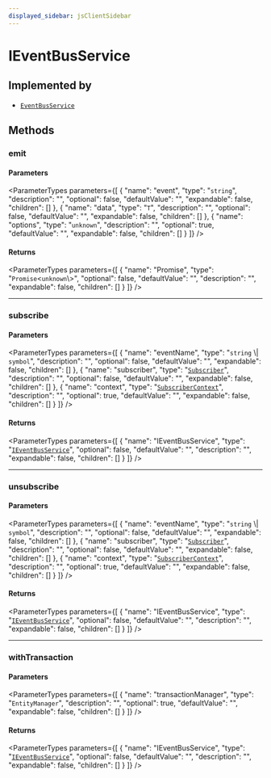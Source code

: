 ```yaml
---
displayed_sidebar: jsClientSidebar
---
```



# IEventBusService

## Implemented by

- [`EventBusService`](../classes/internal.internal.EventBusService.mdx)

## Methods

### emit

#### Parameters

<ParameterTypes parameters={[
  {
    "name": "event",
    "type": "`string`",
    "description": "",
    "optional": false,
    "defaultValue": "",
    "expandable": false,
    "children": []
  },
  {
    "name": "data",
    "type": "`T`",
    "description": "",
    "optional": false,
    "defaultValue": "",
    "expandable": false,
    "children": []
  },
  {
    "name": "options",
    "type": "`unknown`",
    "description": "",
    "optional": true,
    "defaultValue": "",
    "expandable": false,
    "children": []
  }
]} />

#### Returns

<ParameterTypes parameters={[
  {
    "name": "Promise",
    "type": "`Promise`<`unknown`\\>",
    "optional": false,
    "defaultValue": "",
    "description": "",
    "expandable": false,
    "children": []
  }
]} />

___

### subscribe

#### Parameters

<ParameterTypes parameters={[
  {
    "name": "eventName",
    "type": "`string` \\| `symbol`",
    "description": "",
    "optional": false,
    "defaultValue": "",
    "expandable": false,
    "children": []
  },
  {
    "name": "subscriber",
    "type": "[`Subscriber`](../types/internal.Subscriber.mdx)",
    "description": "",
    "optional": false,
    "defaultValue": "",
    "expandable": false,
    "children": []
  },
  {
    "name": "context",
    "type": "[`SubscriberContext`](../types/internal.SubscriberContext.mdx)",
    "description": "",
    "optional": true,
    "defaultValue": "",
    "expandable": false,
    "children": []
  }
]} />

#### Returns

<ParameterTypes parameters={[
  {
    "name": "IEventBusService",
    "type": "[`IEventBusService`](internal.IEventBusService.mdx)",
    "optional": false,
    "defaultValue": "",
    "description": "",
    "expandable": false,
    "children": []
  }
]} />

___

### unsubscribe

#### Parameters

<ParameterTypes parameters={[
  {
    "name": "eventName",
    "type": "`string` \\| `symbol`",
    "description": "",
    "optional": false,
    "defaultValue": "",
    "expandable": false,
    "children": []
  },
  {
    "name": "subscriber",
    "type": "[`Subscriber`](../types/internal.Subscriber.mdx)",
    "description": "",
    "optional": false,
    "defaultValue": "",
    "expandable": false,
    "children": []
  },
  {
    "name": "context",
    "type": "[`SubscriberContext`](../types/internal.SubscriberContext.mdx)",
    "description": "",
    "optional": true,
    "defaultValue": "",
    "expandable": false,
    "children": []
  }
]} />

#### Returns

<ParameterTypes parameters={[
  {
    "name": "IEventBusService",
    "type": "[`IEventBusService`](internal.IEventBusService.mdx)",
    "optional": false,
    "defaultValue": "",
    "description": "",
    "expandable": false,
    "children": []
  }
]} />

___

### withTransaction

#### Parameters

<ParameterTypes parameters={[
  {
    "name": "transactionManager",
    "type": "`EntityManager`",
    "description": "",
    "optional": true,
    "defaultValue": "",
    "expandable": false,
    "children": []
  }
]} />

#### Returns

<ParameterTypes parameters={[
  {
    "name": "IEventBusService",
    "type": "[`IEventBusService`](internal.IEventBusService.mdx)",
    "optional": false,
    "defaultValue": "",
    "description": "",
    "expandable": false,
    "children": []
  }
]} />
